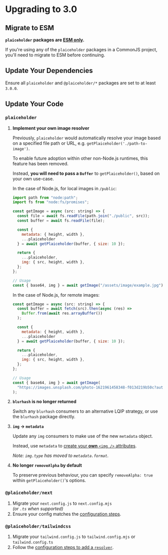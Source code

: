 
# Upgrading to 3.0

## Migrate to ESM

<Callout type="info">

**`plaiceholder` packages are [ESM only](https://gist.github.com/sindresorhus/a39789f98801d908bbc7ff3ecc99d99c).**

</Callout>

If you're using any of the `plaiceholder` packages in a CommonJS project, you'll need to migrate to ESM before continuing.

## Update Your Dependencies

Ensure all `plaiceholder` and `@plaiceholder/*` packages are set to at least `3.0.0`.

## Update Your Code

### `plaiceholder`

1. **Implement your own image resolver**

   Previously, `plaiceholder` would automatically resolve your image based on a specified file path or URL, e.g. `getPlaiceholder('./path-to-image')`.

   To enable future adoption within other non-Node.js runtimes, this feature has been removed.

   Instead, **you will need to pass a `Buffer`** to `getPlaiceholder()`, based on your own use-case.

   In the case of Node.js, for local images in `/public`:

   ```js
   import path from "node:path";
   import fs from "node:fs/promises";

   const getImage = async (src: string) => {
     const file = await fs.readFile(path.join("./public", src));
     const buffer = await fs.readFile(file);

     const {
       metadata: { height, width },
       ...plaiceholder
     } = await getPlaiceholder(buffer, { size: 10 });

     return {
       ...plaiceholder,
       img: { src, height, width },
     };
   };

   // Usage
   const { base64, img } = await getImage("/assets/image/example.jpg");
   ```

   In the case of Node.js, for remote images:

   ```js
   const getImage = async (src: string) => {
     const buffer = await fetch(src).then(async (res) =>
       Buffer.from(await res.arrayBuffer())
     );

     const {
       metadata: { height, width },
       ...plaiceholder
     } = await getPlaiceholder(buffer, { size: 10 });

     return {
       ...plaiceholder,
       img: { src, height, width },
     };
   };

   // Usage
   const { base64, img } = await getImage(
     "https://images.unsplash.com/photo-1621961458348-f013d219b50c?auto=format&fit=crop&w=2850&q=80"
   );
   ```

1. **`blurhash` is no longer returned**

   Switch any `blurhash` consumers to an alternative LQIP strategy, or use the `blurhash` package directly.

1. **`img` → `metadata`**

   Update any `img` consumers to make use of the new `metadata` object.

   Instead, use `metadata` to [create your **own** `<img />` attributes](/docs/usage#generating-img--attributes).

   _Note: `img.type` has moved to `metadata.format`._

1. **No longer `removeAlpha` by default**

   To preserve previous behaviour, you can specify `removeAlpha: true` within `getPlaiceholder()`'s options.

### `@plaiceholder/next`

1. Migrate your `next.config.js` to `next.config.mjs`  
   _(or `.ts` when supported)_
1. Ensure your config matches the [configuration steps](/docs/plugins/next).

### `@plaiceholder/tailwindcss`

1. Migrate your `tailwind.config.js` to `tailwind.config.mjs` or `tailwind.config.ts`
1. Follow the [configuration steps to add a `resolver`](/docs/plugins/tailwind).
